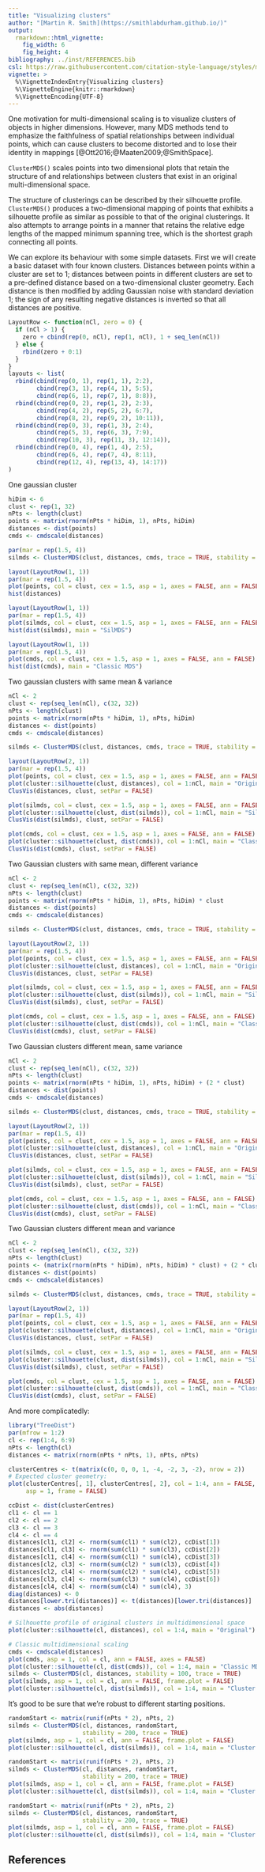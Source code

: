 ```yaml
---
title: "Visualizing clusters"
author: "[Martin R. Smith](https://smithlabdurham.github.io/)"
output: 
  rmarkdown::html_vignette:
    fig_width: 6
    fig_height: 4
bibliography: ../inst/REFERENCES.bib
csl: https://raw.githubusercontent.com/citation-style-language/styles/master/apa-old-doi-prefix.csl
vignette: >
  %\VignetteIndexEntry{Visualizing clusters}
  %\VignetteEngine{knitr::rmarkdown}
  %\VignetteEncoding{UTF-8}
---
```


One motivation for multi-dimensional scaling is to visualize clusters of objects
in higher dimensions.  However, many MDS methods tend to emphasize the
faithfulness of spatial relationships between individual points, which can
cause clusters to become distorted and to lose their identity in mappings
[@Ott2016;@Maaten2009;@SmithSpace].

`ClusterMDS()` scales points into two dimensional plots that retain the
structure of and relationships between clusters that exist in an original
multi-dimensional space.

The structure of clusterings can be described by their silhouette profile.
<!--todo explain how silhouettes work-->
`ClusterMDS()` produces a two-dimensional mapping of points that exhibits
a silhouette profile as similar as possible to that of the original clusterings.
It also attempts to arrange points in a manner that retains the relative edge
lengths of the mapped minimum spanning tree, which is the shortest graph
connecting all points.

We can explore its behaviour with some simple datasets.
First we will create a basic dataset with four known clusters.
Distances between points within a cluster are set to 1; distances between
points in different clusters are set to a pre-defined distance based on a
two-dimensional cluster geometry.  Each distance is then modified by adding
Gaussian noise with standard deviation 1; the sign of any resulting
negative distances is inverted so that all distances are positive.

```r
LayoutRow <- function(nCl, zero = 0) {
  if (nCl > 1) {
    zero + cbind(rep(0, nCl), rep(1, nCl), 1 + seq_len(nCl))
  } else {
    rbind(zero + 0:1)
  }
}
layouts <- list(
  rbind(cbind(rep(0, 1), rep(1, 1), 2:2),
        cbind(rep(3, 1), rep(4, 1), 5:5),
        cbind(rep(6, 1), rep(7, 1), 8:8)),
  rbind(cbind(rep(0, 2), rep(1, 2), 2:3),
        cbind(rep(4, 2), rep(5, 2), 6:7),
        cbind(rep(8, 2), rep(9, 2), 10:11)),
  rbind(cbind(rep(0, 3), rep(1, 3), 2:4),
        cbind(rep(5, 3), rep(6, 3), 7:9),
        cbind(rep(10, 3), rep(11, 3), 12:14)),
  rbind(cbind(rep(0, 4), rep(1, 4), 2:5),
        cbind(rep(6, 4), rep(7, 4), 8:11),
        cbind(rep(12, 4), rep(13, 4), 14:17))
)
```

One gaussian cluster

```r
hiDim <- 6
clust <- rep(1, 32)
nPts <- length(clust)
points <- matrix(rnorm(nPts * hiDim, 1), nPts, hiDim)
distances <- dist(points)
cmds <- cmdscale(distances)

par(mar = rep(1.5, 4))
silmds <- ClusterMDS(clust, distances, cmds, trace = TRUE, stability = 12)

layout(LayoutRow(1, 1))
par(mar = rep(1.5, 4))
plot(points, col = clust, cex = 1.5, asp = 1, axes = FALSE, ann = FALSE)
hist(distances)

layout(LayoutRow(1, 1))
par(mar = rep(1.5, 4))
plot(silmds, col = clust, cex = 1.5, asp = 1, axes = FALSE, ann = FALSE)
hist(dist(silmds), main = "SilMDS")

layout(LayoutRow(1, 1))
par(mar = rep(1.5, 4))
plot(cmds, col = clust, cex = 1.5, asp = 1, axes = FALSE, ann = FALSE)
hist(dist(cmds), main = "Classic MDS")
```

Two gaussian clusters with same mean & variance

```r
nCl <- 2
clust <- rep(seq_len(nCl), c(32, 32))
nPts <- length(clust)
points <- matrix(rnorm(nPts * hiDim, 1), nPts, hiDim)
distances <- dist(points)
cmds <- cmdscale(distances)

silmds <- ClusterMDS(clust, distances, cmds, trace = TRUE, stability = 22)

layout(LayoutRow(2, 1))
par(mar = rep(1.5, 4))
plot(points, col = clust, cex = 1.5, asp = 1, axes = FALSE, ann = FALSE)
plot(cluster::silhouette(clust, distances), col = 1:nCl, main = "Original")
ClusVis(distances, clust, setPar = FALSE)

plot(silmds, col = clust, cex = 1.5, asp = 1, axes = FALSE, ann = FALSE)
plot(cluster::silhouette(clust, dist(silmds)), col = 1:nCl, main = "SilMDS")
ClusVis(dist(silmds), clust, setPar = FALSE)

plot(cmds, col = clust, cex = 1.5, asp = 1, axes = FALSE, ann = FALSE)
plot(cluster::silhouette(clust, dist(cmds)), col = 1:nCl, main = "Classic MDS")
ClusVis(dist(cmds), clust, setPar = FALSE)
```
Two Gaussian clusters with same mean, different variance

```r
nCl <- 2
clust <- rep(seq_len(nCl), c(32, 32))
nPts <- length(clust)
points <- matrix(rnorm(nPts * hiDim, 1), nPts, hiDim) * clust
distances <- dist(points)
cmds <- cmdscale(distances)

silmds <- ClusterMDS(clust, distances, cmds, trace = TRUE, stability = 24)

layout(LayoutRow(2, 1))
par(mar = rep(1.5, 4))
plot(points, col = clust, cex = 1.5, asp = 1, axes = FALSE, ann = FALSE)
plot(cluster::silhouette(clust, distances), col = 1:nCl, main = "Original")
ClusVis(distances, clust, setPar = FALSE)

plot(silmds, col = clust, cex = 1.5, asp = 1, axes = FALSE, ann = FALSE)
plot(cluster::silhouette(clust, dist(silmds)), col = 1:nCl, main = "SilMDS")
ClusVis(dist(silmds), clust, setPar = FALSE)

plot(cmds, col = clust, cex = 1.5, asp = 1, axes = FALSE, ann = FALSE)
plot(cluster::silhouette(clust, dist(cmds)), col = 1:nCl, main = "Classic MDS")
ClusVis(dist(cmds), clust, setPar = FALSE)
```

Two Gaussian clusters different mean, same variance

```r
nCl <- 2
clust <- rep(seq_len(nCl), c(32, 32))
nPts <- length(clust)
points <- matrix(rnorm(nPts * hiDim, 1), nPts, hiDim) + (2 * clust)
distances <- dist(points)
cmds <- cmdscale(distances)

silmds <- ClusterMDS(clust, distances, cmds, trace = TRUE, stability = 24)

layout(LayoutRow(2, 1))
par(mar = rep(1.5, 4))
plot(points, col = clust, cex = 1.5, asp = 1, axes = FALSE, ann = FALSE)
plot(cluster::silhouette(clust, distances), col = 1:nCl, main = "Original")
ClusVis(distances, clust, setPar = FALSE)

plot(silmds, col = clust, cex = 1.5, asp = 1, axes = FALSE, ann = FALSE)
plot(cluster::silhouette(clust, dist(silmds)), col = 1:nCl, main = "SilMDS")
ClusVis(dist(silmds), clust, setPar = FALSE)

plot(cmds, col = clust, cex = 1.5, asp = 1, axes = FALSE, ann = FALSE)
plot(cluster::silhouette(clust, dist(cmds)), col = 1:nCl, main = "Classic MDS")
ClusVis(dist(cmds), clust, setPar = FALSE)
```

Two Gaussian clusters different mean and variance

```r
nCl <- 2
clust <- rep(seq_len(nCl), c(32, 32))
nPts <- length(clust)
points <- (matrix(rnorm(nPts * hiDim), nPts, hiDim) * clust) + (2 * clust)
distances <- dist(points)
cmds <- cmdscale(distances)

silmds <- ClusterMDS(clust, distances, cmds, trace = TRUE, stability = 24)

layout(LayoutRow(2, 1))
par(mar = rep(1.5, 4))
plot(points, col = clust, cex = 1.5, asp = 1, axes = FALSE, ann = FALSE)
plot(cluster::silhouette(clust, distances), col = 1:nCl, main = "Original")
ClusVis(distances, clust, setPar = FALSE)

plot(silmds, col = clust, cex = 1.5, asp = 1, axes = FALSE, ann = FALSE)
plot(cluster::silhouette(clust, dist(silmds)), col = 1:nCl, main = "SilMDS")
ClusVis(dist(silmds), clust, setPar = FALSE)

plot(cmds, col = clust, cex = 1.5, asp = 1, axes = FALSE, ann = FALSE)
plot(cluster::silhouette(clust, dist(cmds)), col = 1:nCl, main = "Classic MDS")
ClusVis(dist(cmds), clust, setPar = FALSE)
```




And more complicatedly:

```r
library("TreeDist")
par(mfrow = 1:2)
cl <- rep(1:4, 6:9)
nPts <- length(cl)
distances <- matrix(rnorm(nPts * nPts, 1), nPts, nPts)

clusterCentres <- t(matrix(c(0, 0, 0, 1, -4, -2, 3, -2), nrow = 2))
# Expected cluster geometry:
plot(clusterCentres[, 1], clusterCentres[, 2], col = 1:4, ann = FALSE,
     asp = 1, frame = FALSE)

ccDist <- dist(clusterCentres)
cl1 <- cl == 1
cl2 <- cl == 2
cl3 <- cl == 3
cl4 <- cl == 4
distances[cl1, cl2] <- rnorm(sum(cl1) * sum(cl2), ccDist[1])
distances[cl1, cl3] <- rnorm(sum(cl1) * sum(cl3), ccDist[2])
distances[cl1, cl4] <- rnorm(sum(cl1) * sum(cl4), ccDist[3])
distances[cl2, cl3] <- rnorm(sum(cl2) * sum(cl3), ccDist[4])
distances[cl2, cl4] <- rnorm(sum(cl2) * sum(cl4), ccDist[5])
distances[cl3, cl4] <- rnorm(sum(cl3) * sum(cl4), ccDist[6])
distances[cl4, cl4] <- rnorm(sum(cl4) * sum(cl4), 3)
diag(distances) <- 0
distances[lower.tri(distances)] <- t(distances)[lower.tri(distances)]
distances <- abs(distances)

# Silhouette profile of original clusters in multidimensional space
plot(cluster::silhouette(cl, distances), col = 1:4, main = "Original")

# Classic multidimensional scaling
cmds <- cmdscale(distances)
plot(cmds, asp = 1, col = cl, ann = FALSE, axes = FALSE)
plot(cluster::silhouette(cl, dist(cmds)), col = 1:4, main = "Classic MDS")
silmds <- ClusterMDS(cl, distances, stability = 100, trace = TRUE)
plot(silmds, asp = 1, col = cl, ann = FALSE, frame.plot = FALSE)
plot(cluster::silhouette(cl, dist(silmds)), col = 1:4, main = "Cluster MDS")
```

It's good to be sure that we're robust to different starting positions.

```r
randomStart <- matrix(runif(nPts * 2), nPts, 2)
silmds <- ClusterMDS(cl, distances, randomStart,
                     stability = 200, trace = TRUE)
plot(silmds, asp = 1, col = cl, ann = FALSE, frame.plot = FALSE)
plot(cluster::silhouette(cl, dist(silmds)), col = 1:4, main = "Cluster MDS")

randomStart <- matrix(runif(nPts * 2), nPts, 2)
silmds <- ClusterMDS(cl, distances, randomStart,
                     stability = 200, trace = TRUE)
plot(silmds, asp = 1, col = cl, ann = FALSE, frame.plot = FALSE)
plot(cluster::silhouette(cl, dist(silmds)), col = 1:4, main = "Cluster MDS")

randomStart <- matrix(runif(nPts * 2), nPts, 2)
silmds <- ClusterMDS(cl, distances, randomStart,
                     stability = 200, trace = TRUE)
plot(silmds, asp = 1, col = cl, ann = FALSE, frame.plot = FALSE)
plot(cluster::silhouette(cl, dist(silmds)), col = 1:4, main = "Cluster MDS")
```


## References
